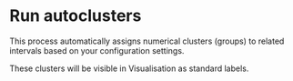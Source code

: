
# Run autoclusters

<p>
  This process automatically assigns numerical clusters (groups) to related
  intervals based on your <ExcelIcon /> configuration settings.
</p>

These clusters will be visible in Visualisation as standard labels.
